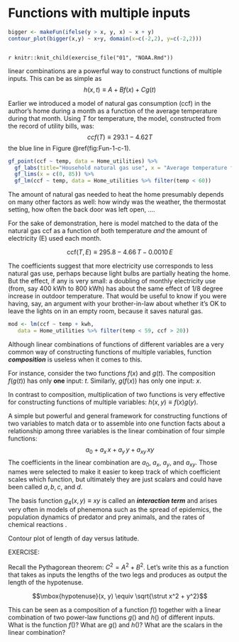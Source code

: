 # Functions with multiple inputs {#fun-multiple-inputs}

```r
bigger <- makeFun(ifelse(y > x, y, x) ~ x + y)
contour_plot(bigger(x,y) ~ x+y, domain(x=c(-2,2), y=c(-2,2)))
```


```exercise
```
`r knitr::knit_child(exercise_file("01", "NOAA.Rmd"))`


linear combinations are a powerful way to construct functions of multiple inputs. This can be as simple as $$h(x, t) \equiv A + B f(x) + C g(t)$$

::: {.workedexample}
Earlier we introduced a model of natural gas consumption (ccf) in the author's home during a month as a function of the average temperature during that month. Using $T$ for temperature, the model, constructed from the record of utility bills, was: $$ccf(T) \equiv 293.1 - 4.62 T$$ the blue line in Figure \@ref(fig:Fun-1-c-1).

```r
gf_point(ccf ~ temp, data = Home_utilities) %>%
  gf_labs(title="Household natural gas use", x = "Average temperature for the month (deg. F)", y = "Volume of gas used (cubic feet)") %>%
  gf_lims(x = c(0, 85)) %>% 
  gf_lm(ccf ~ temp, data = Home_utilities %>% filter(temp < 60))
```

The amount of natural gas needed to heat the home presumably depends on many other factors as well: how windy was the weather, the thermostat setting, how often the back door was left open, ....

For the sake of demonstration, here is model matched to the data of the natural gas ccf as a function of both temperature *and* the amount of electricity (E) used each month.

$$\mbox{ccf}(T, E) \equiv 295.8 - 4.66\, T - 0.0010\, E$$

The coefficients suggest that more electricity use corresponds to less natural gas use, perhaps because light bulbs are partially heating the home. But the effect, if any is very small: a doubling of monthly electricity use (from, say 400 kWh to 800 kWh) has about the same effect of 1/8 degree increase in outdoor temperature. That would be useful to know if you were having, say, an argument with your brother-in-law about whether it's OK to leave the lights on in an empty room, because it saves natural gas.


```r
mod <- lm(ccf ~ temp + kwh, 
   data = Home_utilities %>% filter(temp < 59, ccf > 20))
```   
:::


Although linear combinations of functions of different variables are a very common way of constructing functions of multiple variables, function ***composition*** is useless when it comes to this. 

For instance, consider the two functions $f(x)$ and $g(t)$. The composition $f(g(t))$ has only **one** input: $t$. Similarly, $g(f(x))$ has only one input: $x$. 

In contrast to composition, multiplication of two functions is very effective for constructing functions of multiple variables: $h(x,y) \equiv f(x) g(y)$. 


::: {.workedexample}
A simple but powerful and general framework for constructing functions of two variables to match data or to assemble into one function facts about a relationship among three variables is the linear combination of four simple functions: $$a_0 + a_x\, x + a_y\, y + a_{xy}\, xy$$
The coefficients in the linear combination are $a_0$, $a_x$, $a_y$, and $a_{xy}$. Those names were selected to make it easier to keep track of which coefficient scales which function, but ultimately they are just scalars and could have been called $a, b, c$, and $d$.

The basis function $g_4(x, y) \equiv x y$ is called an ***interaction term*** and arises very often in models of phenemona such as the spread of epidemics, the population dynamics of predator and prey animals, and the rates of chemical reactions
. 

:::

Contour plot of length of day versus latitude.


EXERCISE:

Recall the Pythagorean theorem: $C^2 = A^2 + B^2$. Let's write this as a function that takes as inputs the lengths of the two legs and produces as output the length of the hypotenuse. 

$$\mbox{hypotenuse}(x, y) \equiv \sqrt{\strut x^2 + y^2}$$

This can be seen as a composition of a function $f()$ together with a linear combination of two power-law functions $g()$ and $h()$ of different inputs. What is the function $f()$? What are $g()$ and $h()$? What are the scalars in the linear combination?

